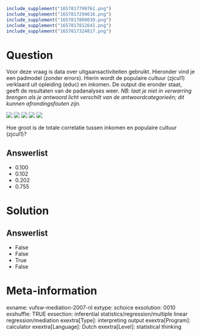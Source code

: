 ```r
include_supplement("1657817799761.png")
include_supplement("1657817294616.png")
include_supplement("1657817809039.png")
include_supplement("1657817812641.png")
include_supplement("1657817324817.png")
```

Question
========
Voor deze vraag is data over uitgaansactiviteiten gebruikt. Hieronder
vind je een padmodel (zonder errors). Hierin wordt de populaire cultuur
(zjcul1) verklaard uit opleiding (educ) en inkomen. De output die
eronder staat, geeft de resultaten van de padanalyses weer. *NB: laat je
niet in verwarring brengen als je antwoord licht verschilt van de
antwoordcategorieën; dit kunnen afrondingsfouten zijn.*  
  
![](1657817799761.png)
![](1657817294616.png)
![](1657817809039.png)
![](1657817812641.png)
![](1657817324817.png)
  
Hoe groot is de totale correlatie tussen inkomen en populaire cultuur
(zjcul1)?

Answerlist
----------
* 0.100
* 0.102
* 0.202
* 0.755

Solution
========










Answerlist
----------
* False
* False
* True
* False

Meta-information
================
exname: vufsw-mediation-2007-nl
extype: schoice
exsolution: 0010
exshuffle: TRUE
exsection: inferential statistics/regression/multiple linear regression/mediation
exextra[Type]: interpreting output
exextra[Program]: calculator
exextra[Language]: Dutch
exextra[Level]: statistical thinking

